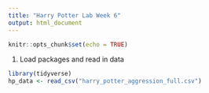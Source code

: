```yaml
---
title: "Harry Potter Lab Week 6"
output: html_document
---
```


```r
knitr::opts_chunk$set(echo = TRUE)
```

1. Load packages and read in data
```r
library(tidyverse)
hp_data <- read_csv("harry_potter_aggression_full.csv")
```

